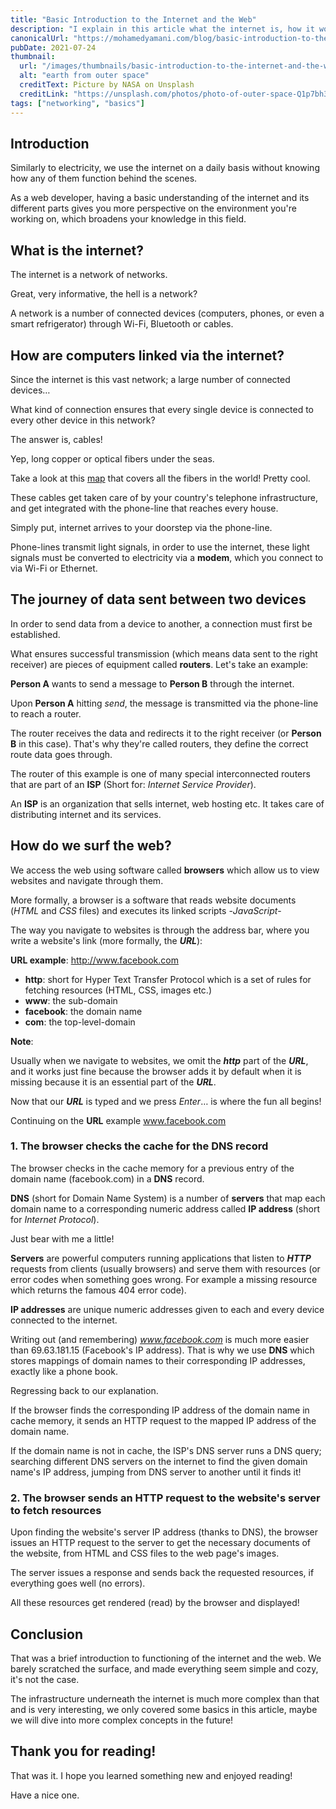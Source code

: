 ```yaml
---
title: "Basic Introduction to the Internet and the Web"
description: "I explain in this article what the internet is, how it works and what happens under the hood when you open a page using your web browser, as well as concepts like IP addresses, DNS, servers and HTTP."
canonicalUrl: "https://mohamedyamani.com/blog/basic-introduction-to-the-internet-and-the-web/"
pubDate: 2021-07-24
thumbnail:
  url: "/images/thumbnails/basic-introduction-to-the-internet-and-the-web.jpg"
  alt: "earth from outer space"
  creditText: Picture by NASA on Unsplash
  creditLink: "https://unsplash.com/photos/photo-of-outer-space-Q1p7bh3SHj8?&utm_medium=referral&utm_source=mohamedyamani.com"
tags: ["networking", "basics"]
---
```


## Introduction

Similarly to electricity, we use the internet on a daily basis without knowing how any of them function behind the scenes.

As a web developer, having a basic understanding of the internet and its different parts gives you more perspective on the environment you're working on, which broadens your knowledge in this field.

## What is the internet?

The internet is a network of networks.

Great, very informative, the hell is a network?

A network is a number of connected devices (computers, phones, or even a smart refrigerator) through Wi-Fi, Bluetooth or cables.

## How are computers linked via the internet?

Since the internet is this vast network; a large number of connected devices…

What kind of connection ensures that every single device is connected to every other device in this network?

The answer is, cables!

Yep, long copper or optical fibers under the seas.

Take a look at this [map](https://www.submarinecablemap.com) that covers all the fibers in the world! Pretty cool.

These cables get taken care of by your country's telephone infrastructure, and get integrated with the phone-line that reaches every house.

Simply put, internet arrives to your doorstep via the phone-line.

Phone-lines transmit light signals, in order to use the internet, these light signals must be converted to electricity via a **modem**, which you connect to via Wi-Fi or Ethernet.

## The journey of data sent between two devices

In order to send data from a device to another, a connection must first be established.

What ensures successful transmission (which means data sent to the right receiver) are pieces of equipment called **routers**. Let's take an example:

**Person A** wants to send a message to **Person B** through the internet.

Upon **Person A** hitting _send_, the message is transmitted via the phone-line to reach a router.

The router receives the data and redirects it to the right receiver (or **Person B** in this case). That's why they're called routers, they define the correct route data goes through.

The router of this example is one of many special interconnected routers that are part of an **ISP** (Short for: _Internet Service Provider_).

An **ISP** is an organization that sells internet, web hosting etc. It takes care of distributing internet and its services.

## How do we surf the web?

We access the web using software called **browsers** which allow us to view websites and navigate through them.

More formally, a browser is a software that reads website documents (_HTML_ and _CSS_ files) and executes its linked scripts -_JavaScript_-

The way you navigate to websites is through the address bar, where you write a website's link (more formally, the **_URL_**):

**URL example**: http://www.facebook.com

- **http**: short for Hyper Text Transfer Protocol which is a set of rules for fetching resources (HTML, CSS, images etc.)
- **www**: the sub-domain
- **facebook**: the domain name
- **com**: the top-level-domain

**Note**:

Usually when we navigate to websites, we omit the **_http_** part of the **_URL_**, and it works just fine because the browser adds it by default when it is missing because it is an essential part of the **_URL_**.

Now that our **_URL_** is typed and we press _Enter_… is where the fun all begins!

Continuing on the **URL** example www.facebook.com

### 1. The browser checks the cache for the DNS record

The browser checks in the cache memory for a previous entry of the domain name (facebook.com) in a **DNS** record.

**DNS** (short for Domain Name System) is a number of **servers** that map each domain name to a corresponding numeric address called **IP address** (short for _Internet Protocol_).

Just bear with me a little!

**Servers** are powerful computers running applications that listen to **_HTTP_** requests from clients (usually browsers) and serve them with resources (or error codes when something goes wrong. For example a missing resource which returns the famous 404 error code).

**IP addresses** are unique numeric addresses given to each and every device connected to the internet.

Writing out (and remembering) *www.facebook.com* is much more easier than 69.63.181.15 (Facebook's IP address). That is why we use **DNS** which stores mappings of domain names to their corresponding IP addresses, exactly like a phone book.

Regressing back to our explanation.

If the browser finds the corresponding IP address of the domain name in cache memory, it sends an HTTP request to the mapped IP address of the domain name.

If the domain name is not in cache, the ISP's DNS server runs a DNS query; searching different DNS servers on the internet to find the given domain name's IP address, jumping from DNS server to another until it finds it!

### 2. The browser sends an HTTP request to the website's server to fetch resources

Upon finding the website's server IP address (thanks to DNS), the browser issues an HTTP request to the server to get the necessary documents of the website, from HTML and CSS files to the web page's images.

The server issues a response and sends back the requested resources, if everything goes well (no errors).

All these resources get rendered (read) by the browser and displayed!

## Conclusion

That was a brief introduction to functioning of the internet and the web. We barely scratched the surface, and made everything seem simple and cozy, it's not the case.

The infrastructure underneath the internet is much more complex than that and is very interesting, we only covered some basics in this article, maybe we will dive into more complex concepts in the future!

## Thank you for reading!

That was it. I hope you learned something new and enjoyed reading!

Have a nice one.
